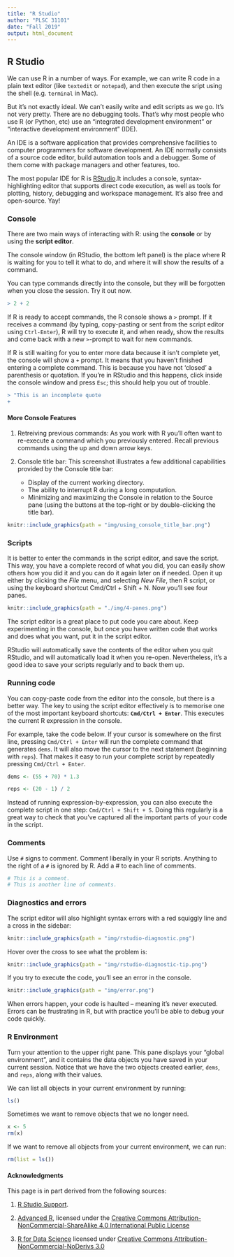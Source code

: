```yaml
---
title: "R Studio"
author: "PLSC 31101"
date: "Fall 2019"
output: html_document
---
```


## R Studio 

We can use R in a number of ways. For example, we can write R code in a plain text editor (like `textedit` or `notepad`), and then execute the sript using the shell (e.g. `terminal` in Mac).

But it's not exactly ideal. We can't easily write and edit scripts as we go. It's not very pretty. There are no debugging tools. That's why most people who use R (or Python, etc) use an "integrated development environment" or "interactive development environment" (IDE).

An IDE is a software application that provides comprehensive facilities to computer programmers for software development. An IDE normally consists of a source code editor, build automation tools and a debugger. Some of them come with package managers and other features, too.

The most popular IDE for R is [RStudio](https://www.rstudio.com/products/rstudio/).It includes a console, syntax-highlighting editor that supports direct code execution, as well as tools for plotting, history, debugging and workspace management. It's also free and open-source. Yay!

### Console

There are two main ways of interacting with R: using the __console__ or by using the __script editor__.

The console window (in RStudio, the bottom left panel) is the place where R is waiting for you to tell it what to do, and where it will show the results of a command.  

You can type commands directly into the console, but they will be forgotten when you close the session. Try it out now.

```r
> 2 + 2
```

If R is ready to accept commands, the R console shows a `>` prompt. If it receives a command (by typing, copy-pasting or sent from the script editor using `Ctrl-Enter`), R will try to execute it, and when ready, show the results and come back with a new `>`-prompt to wait for new commands.

If R is still waiting for you to enter more data because it isn't complete yet, the console will show a `+` prompt. It means that you haven't finished entering a complete command. This is because you have not 'closed' a parenthesis or quotation. If you're in RStudio and this happens, click inside the console window and press `Esc`; this should help you out of trouble.

```r
> "This is an incomplete quote
+
```

#### More Console Features {-}

1. Retreiving previous commands: As you work with R you'll often want to re-execute a command which you previously entered. Recall previous commands using the up and down arrow keys.

2. Console title bar: This screenshot illustrates a few additional capabilities provided by the Console title bar:

    * Display of the current working directory.
    * The ability to interrupt R during a long computation.
    * Minimizing and maximizing the Console in relation to the Source pane (using the buttons at the top-right or by double-clicking the title bar).

```r
knitr::include_graphics(path = "img/using_console_title_bar.png")
```

### Scripts

It is better to enter the commands in the script editor, and save the script. This way, you have a complete record of what you did, you can easily show others how you did it and you can do it again later on if needed. Open it up either by clicking the *File* menu, and selecting *New File*, then R script, or using the keyboard shortcut Cmd/Ctrl + Shift + N. Now you’ll see four panes.

```r
knitr::include_graphics(path = "./img/4-panes.png")
```

The script editor is a great place to put code you care about. Keep experimenting in the console, but once you have written code that works and does what you want, put it in the script editor. 

RStudio will automatically save the contents of the editor when you quit RStudio, and will automatically load it when you re-open. Nevertheless, it’s a good idea to save your scripts regularly and to back them up.

### Running code

You can copy-paste code from the editor into the console, but there is a better way. The key to using the script editor effectively is to memorise one of the most important keyboard shortcuts: __`Cmd/Ctrl + Enter`__. This executes the current R expression in the console.

For example, take the code below. If your cursor is somewhere on the first line, pressing `Cmd/Ctrl + Enter` will run the complete command that generates `dems`. It will also move the cursor to the next statement (beginning with `reps`). That makes it easy to run your complete script by repeatedly pressing `Cmd/Ctrl + Enter`.

```r
dems <- (55 + 70) * 1.3

reps <- (20 - 1) / 2
```

Instead of running expression-by-expression, you can also execute the complete script in one step: `Cmd/Ctrl + Shift + S`. Doing this regularly is a great way to check that you’ve captured all the important parts of your code in the script.

### Comments

Use `#` signs to comment. Comment liberally in your R scripts. Anything to the right of a `#` is ignored by R. Add a # to each line of comments.

```r
# This is a comment.
# This is another line of comments.
```

### Diagnostics and errors

The script editor will also highlight syntax errors with a red squiggly line and a cross in the sidebar:

```r
knitr::include_graphics(path = "img/rstudio-diagnostic.png")
```

Hover over the cross to see what the problem is:

```r
knitr::include_graphics(path = "img/rstudio-diagnostic-tip.png")
```

If you try to execute the code, you'll see an error in the console.

```r
knitr::include_graphics(path = "img/error.png")
```

When errors happen, your code is haulted -- meaning it's never executed. Errors can be frustrating in R, but with practice you'll be able to debug your code quickly.

###  R Environment

Turn your attention to the upper right pane. This pane displays your "global environment", and it contains the data objects you have saved in your current session. Notice that we have the two objects created earlier, `dems`, and `reps`, along with their values.

We can list all objects in your current environment by running:

```r
ls()
```

Sometimes we want to remove objects that we no longer need.

```r
x <- 5
rm(x)
```

If we want to remove all objects from your current environment, we can run:

```r
rm(list = ls())
```

####  Acknowledgments {-}

This page is in part derived from the following sources:

1. [R Studio Support](https://support.rstudio.com/hc/en-us/articles/200484448).

2. [Advanced R](https://adv-r.hadley.nz/), licensed under the [Creative Commons Attribution-NonCommercial-ShareAlike 4.0 International Public License](https://creativecommons.org/licenses/by-nc-sa/4.0/)

3. [R for Data Science](https://r4ds.had.co.nz) licensed under [Creative Commons Attribution-NonCommercial-NoDerivs 3.0](https://creativecommons.org/licenses/by-nc-nd/3.0/us/)
